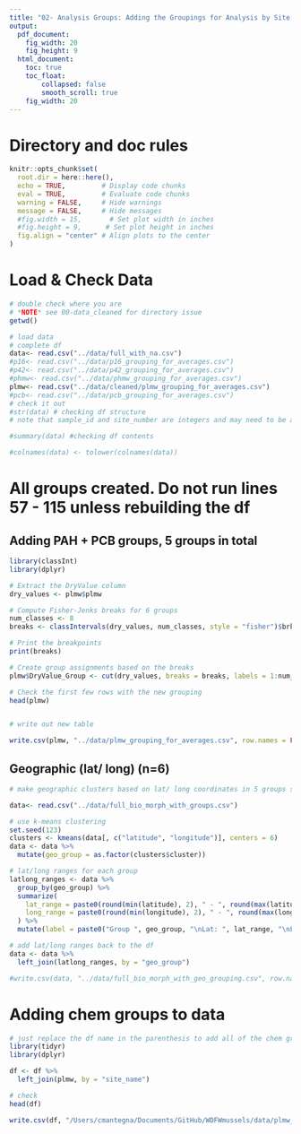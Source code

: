 ```yaml
---
title: "02- Analysis Groups: Adding the Groupings for Analysis by Site, Reporting Area, PCB Group, Geographic Area and PAH Groups"
output:
  pdf_document: 
    fig_width: 20
    fig_height: 9
  html_document: 
    toc: true
    toc_float:
        collapsed: false
        smooth_scroll: true
    fig_width: 20
---
```


# Directory and doc rules

```r

knitr::opts_chunk$set(
  root.dir = here::here(),
  echo = TRUE,         # Display code chunks
  eval = TRUE,         # Evaluate code chunks
  warning = FALSE,     # Hide warnings
  message = FALSE,     # Hide messages
  #fig.width = 15,       # Set plot width in inches
  #fig.height = 9,      # Set plot height in inches
  fig.align = "center" # Align plots to the center
)

```

# Load & Check Data
```r

# double check where you are
# *NOTE* see 00-data_cleaned for directory issue
getwd()

# load data
# complete df
data<- read.csv("../data/full_with_na.csv")
#p16<- read.csv("../data/p16_grouping_for_averages.csv")
#p42<- read.csv("../data/p42_grouping_for_averages.csv")
#phmw<- read.csv("../data/phmw_grouping_for_averages.csv")
plmw<- read.csv("../data/cleaned/plmw_grouping_for_averages.csv")
#pcb<- read.csv("../data/pcb_grouping_for_averages.csv")
# check it out
#str(data) # checking df structure
# note that sample_id and site_number are integers and may need to be adjusted to characters for analysis

#summary(data) #checking df contents

#colnames(data) <- tolower(colnames(data))

```

# All groups created. Do not run lines 57 - 115 unless rebuilding the df
## Adding PAH + PCB groups, 5 groups in total
```r

library(classInt)
library(dplyr)

# Extract the DryValue column
dry_values <- plmw$plmw

# Compute Fisher-Jenks breaks for 6 groups
num_classes <- 8
breaks <- classIntervals(dry_values, num_classes, style = "fisher")$brks

# Print the breakpoints
print(breaks)

# Create group assignments based on the breaks
plmw$DryValue_Group <- cut(dry_values, breaks = breaks, labels = 1:num_classes, include.lowest = TRUE)

# Check the first few rows with the new grouping
head(plmw)


# write out new table

write.csv(plmw, "../data/plmw_grouping_for_averages.csv", row.names = FALSE)

```

## Geographic (lat/ long) (n=6)
```r

# make geographic clusters based on lat/ long coordinates in 5 groups since it looks like there are 5 distinct areas of sites

data<- read.csv("../data/full_bio_morph_with_groups.csv")

# use k-means clustering 
set.seed(123)
clusters <- kmeans(data[, c("latitude", "longitude")], centers = 6)
data <- data %>%
  mutate(geo_group = as.factor(clusters$cluster))

# lat/long ranges for each group
latlong_ranges <- data %>%
  group_by(geo_group) %>%
  summarize(
    lat_range = paste0(round(min(latitude), 2), " - ", round(max(latitude), 2)),
    long_range = paste0(round(min(longitude), 2), " - ", round(max(longitude), 2))
  ) %>%
  mutate(label = paste0("Group ", geo_group, "\nLat: ", lat_range, "\nLong: ", long_range))

# add lat/long ranges back to the df
data <- data %>%
  left_join(latlong_ranges, by = "geo_group")

#write.csv(data, "../data/full_bio_morph_with_geo_grouping.csv", row.names = FALSE)

```

# Adding chem groups to data
```r

# just replace the df name in the parenthesis to add all of the chem groups
library(tidyr)
library(dplyr)

df <- df %>%
  left_join(plmw, by = "site_name")

# check
head(df)

write.csv(df, "/Users/cmantegna/Documents/GitHub/WDFWmussels/data/plmw_with_nas.csv")
```

